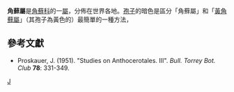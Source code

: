 {{Automatic taxobox
| taxon = Anthoceros
| authority = 
| subdivision_ranks = 物種
| subdivision = 見文中。
}}
'''角蘚屬'''是[[角魚科|角蘚科]]的一[[屬_(生物)|屬]]，分佈在世界各地。[[孢子|孢子]]的暗色是區分「角蘚屬」和「[[黃角苔屬|黃角蘚屬]]」（其孢子為黃色的）最簡單的一種方法，

==參考文獻==

* Proskauer, J. (1951). "Studies on Anthocerotales. III". ''Bull. Torrey Bot. Club'' '''78''': 331-349.
{{Taxonbar|from=Q1012757}}

[[Category:角苔門|J]]


{{Bryophyte-stub}}